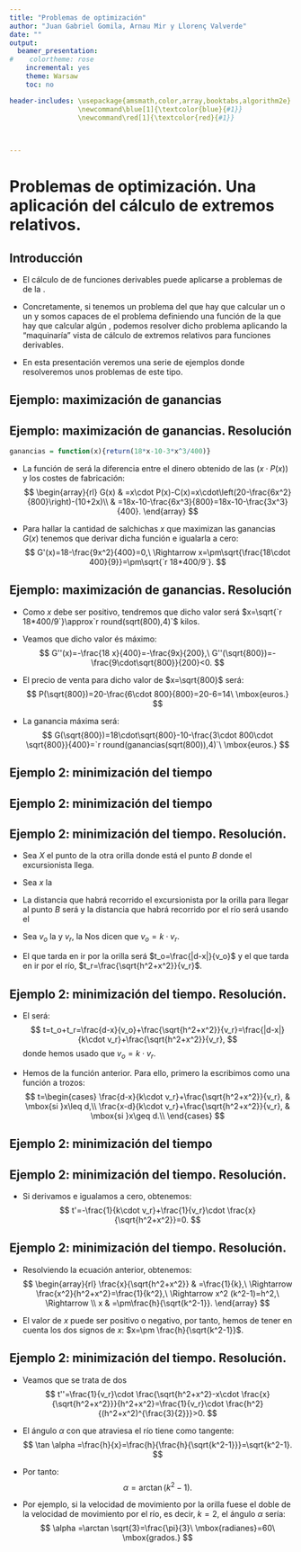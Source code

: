 ```yaml
---
title: "Problemas de optimización"
author: "Juan Gabriel Gomila, Arnau Mir y Llorenç Valverde"
date: ""
output:
  beamer_presentation:
#    colortheme: rose
    incremental: yes
    theme: Warsaw
    toc: no

header-includes: \usepackage{amsmath,color,array,booktabs,algorithm2e}
                 \newcommand\blue[1]{\textcolor{blue}{#1}}
                 \newcommand\red[1]{\textcolor{red}{#1}}

                 
              
---
```



# Problemas de optimización. Una aplicación del cálculo de extremos relativos.

## Introducción

* El cálculo de \red{extremos relativos} de funciones derivables puede aplicarse a problemas de \red{optimización} de la \blue{vida real}.

* Concretamente, si tenemos un problema del que hay que calcular un \red{máximo} o un \red{mínimo} y somos capaces de \blue{modelizar} el problema definiendo una función de la que hay que calcular algún \red{extremo relativo}, podemos resolver dicho problema aplicando la "maquinaría" vista de cálculo de extremos relativos para funciones derivables.

* En esta presentación veremos una serie de ejemplos donde resolveremos unos problemas de este tipo.

## Ejemplo: maximización de ganancias
\begin{block}{Planteamiento}
Los \red{costes de fabricación}, $C(x)$ en euros, de cierta variedad de salchichas, dependen de la cantidad elaborada ($x$ en kilos) de acuerdo con la siguiente expresión: $$C(x)=10+2x.$$ 
El fabricante estima que el \red{precio de venta} en euros de cada kilogramo de salchichas viene dado por: $$P(x)=20-\frac{6x^2}{800}.$$ 
Se pide obtener la función de \red{ganancias} y la cantidad de salchichas que interesa producir para maximizar dichas ganancias. En este caso, calcular el \red{precio de venta} y la \red{ganancia} que se obtiene. 
\end{block}

## Ejemplo: maximización de ganancias. Resolución
```r
ganancias = function(x){return(18*x-10-3*x^3/400)}
```
* La función de \red{ganancias} será la diferencia entre el dinero obtenido de las \red{ventas} ($x\cdot P(x)$) y los costes de fabricación:
$$
\begin{array}{rl}
G(x) & =x\cdot P(x)-C(x)=x\cdot\left(20-\frac{6x^2}{800}\right)-(10+2x)\\ & =18x-10-\frac{6x^3}{800}=18x-10-\frac{3x^3}{400}.
\end{array}
$$

* Para hallar la cantidad de salchichas $x$ que maximizan las ganancias $G(x)$ tenemos que derivar dicha función e igualarla a cero:
$$
G'(x)=18-\frac{9x^2}{400}=0,\ \Rightarrow x=\pm\sqrt{\frac{18\cdot 400}{9}}=\pm\sqrt{`r 18*400/9`}.
$$

## Ejemplo: maximización de ganancias. Resolución
* Como $x$ debe ser positivo, tendremos que dicho valor será $x=\sqrt{`r 18*400/9`}\approx`r round(sqrt(800),4)`$ kilos.

* Veamos que dicho valor és máximo:
$$
G''(x)=-\frac{18 x}{400}=-\frac{9x}{200},\ G''(\sqrt{800})=-\frac{9\cdot\sqrt{800}}{200}<0.
$$

* El precio de venta para dicho valor de $x=\sqrt{800}$ será:
$$
P(\sqrt{800})=20-\frac{6\cdot 800}{800}=20-6=14\ \mbox{euros.}
$$

* La ganancia máxima será:
$$
G(\sqrt{800})=18\cdot\sqrt{800}-10-\frac{3\cdot 800\cdot \sqrt{800}}{400}=`r round(ganancias(sqrt(800)),4)`\ \mbox{euros.}
$$

## Ejemplo 2: minimización del tiempo
\begin{block}{Enunciado}
Un excursionista tiene que atravesar un río yendo desde el punto $A$ al punto $B$. Dichos puntos están separados horizontalmente por una \red{distancia $d$} y el río tiene una \red{anchura $h$.} 

Nos dicen que la \red{velocidad de movimiento} por la orilla es $k$ veces mayor que la \red{velocidad de movimiento} por el río. 

Nos piden bajo qué ángulo $\alpha$ tiene el excursionista que atravesar el río en el menor \red{tiempo} posible.
\end{block}

## Ejemplo 2: minimización del tiempo
\begin{center}
```r
xmin=0
xmax=10
ymin=0
ymax=10
tolx=0.01*(xmax-xmin)
toly=0.05*(ymax-ymin)
quantsx=3
quantsy=8
plot(c(xmin-tolx,xmax+tolx,xmin-tolx,xmax+tolx),c(ymin-toly,ymin-toly,ymax+toly,ymax+toly),type="n",xlab="",ylab="",xaxt="n",yaxt="n",axes=FALSE)
x=seq(from=xmin,to=xmax,by=0.01)
#points(x,f(x),type="l")
abline(h=1,col="black")
abline(h=9,col="black")
text(5,5,'RÍO',col="blue",cex=5)
points(1,1,cex=0.7,col="red",pch=19)
points(7,9,cex=0.7,col="red",pch=19)
text(1,0.45,"A",cex=0.8,col="red")
text(7,9.5,"B",cex=0.8,col="red")
lines(c(0.25,0.25),c(1,9),col="blue",lty=2)
text(0,5,'h',col="blue",cex=0.8)
lines(c(1,4.5),c(1,9),col="blue",lty=3)
text(4.5,9.5,"X",cex=0.8,col="blue")
points(4.5,9,cex=0.7,col="blue",pch=19)
lines(c(1,1),c(1,9),lty=3)
lines(c(7,7),c(1,9),lty=3)
text(4,0.5,'d',cex=0.8)
text(5,-0.5,"ORILLA",cex=1.25)
text(5,10.5,"ORILLA",cex=1.25)
text(1.45,1.25,expression(alpha),col="red",cex=0.7)
text(2.5,9.5,"x",cex=0.8)
```
\end{center}

## Ejemplo 2: minimización del tiempo. Resolución.
* Sea $X$ el punto de la otra orilla donde está el punto $B$ donde el excursionista llega. 

* Sea $x$ la \red{distancia horizontal entre el punto $A$ y el punto $X$.}

* La distancia que habrá recorrido el excursionista por la orilla para llegar al punto $B$ será \red{$|d-x|$} y la distancia que habrá recorrido por el río será \red{$\sqrt{h^2+x^2}$} usando el \blue{Teorema de Pitágoras.}

* Sea $v_o$ la \red{velocidad de movimiento por la orilla} y $v_r$, la \red{velocidad de movimiento por el río.} Nos dicen que $v_o = k\cdot v_r$.

* El \red{tiempo} que tarda en ir por la orilla será $t_o=\frac{|d-x|}{v_o}$ y el \red{tiempo} que tarda en ir por el río, $t_r=\frac{\sqrt{h^2+x^2}}{v_r}$.

## Ejemplo 2: minimización del tiempo. Resolución.
* El \red{tiempo total} será: 
$$
t=t_o+t_r=\frac{d-x}{v_o}+\frac{\sqrt{h^2+x^2}}{v_r}=\frac{|d-x|}{k\cdot v_r}+\frac{\sqrt{h^2+x^2}}{v_r},
$$
donde hemos usado que $v_o = k\cdot v_r$.

* Hemos de \red{minimizar} la función anterior. Para ello, primero la escribimos como una función a trozos:
$$
t=\begin{cases}
\frac{d-x}{k\cdot v_r}+\frac{\sqrt{h^2+x^2}}{v_r}, & \mbox{si }x\leq d,\\
\frac{x-d}{k\cdot v_r}+\frac{\sqrt{h^2+x^2}}{v_r}, & \mbox{si }x\geq d.\\
\end{cases}
$$

## Ejemplo 2: minimización del tiempo
\begin{center}
```r
xmin=0
xmax=10
ymin=0
ymax=10
tolx=0.01*(xmax-xmin)
toly=0.05*(ymax-ymin)
quantsx=3
quantsy=8
plot(c(xmin-tolx,xmax+tolx,xmin-tolx,xmax+tolx),c(ymin-toly,ymin-toly,ymax+toly,ymax+toly),type="n",xlab="",ylab="",xaxt="n",yaxt="n",axes=FALSE)
x=seq(from=xmin,to=xmax,by=0.01)
#points(x,f(x),type="l")
abline(h=1,col="black")
abline(h=9,col="black")
text(5,5,'RÍO',col="blue",cex=5)
points(1,1,cex=0.7,col="red",pch=19)
points(7,9,cex=0.7,col="red",pch=19)
text(1,0.45,"A",cex=0.8,col="red")
text(7,9.5,"B",cex=0.8,col="red")
lines(c(0.25,0.25),c(1,9),col="blue",lty=2)
text(0,5,'h',col="blue",cex=0.8)
lines(c(1,8.5),c(1,9),col="blue",lty=3)
text(8.5,9.5,"X",cex=0.8,col="blue")
points(8.5,9,cex=0.7,col="blue",pch=19)
lines(c(1,1),c(1,9),lty=3)
lines(c(7,7),c(1,9),lty=3)
text(4,0.5,'d',cex=0.8)
text(5,-0.5,"ORILLA",cex=1.25)
text(5,10.5,"ORILLA",cex=1.25)
text(1.45,1.25,expression(alpha),col="red",cex=0.7)
text((1+8.5)/2,9.5,"x",cex=0.8)
```
\end{center}

## Ejemplo 2: minimización del tiempo. Resolución.

* Si derivamos e igualamos a cero, obtenemos:
$$
t'=-\frac{1}{k\cdot v_r}+\frac{1}{v_r}\cdot \frac{x}{\sqrt{h^2+x^2}}=0.
$$

## Ejemplo 2: minimización del tiempo. Resolución.
* Resolviendo la ecuación anterior, obtenemos:
$$
\begin{array}{rl}
\frac{x}{\sqrt{h^2+x^2}} & =\frac{1}{k},\ \Rightarrow \frac{x^2}{h^2+x^2}=\frac{1}{k^2},\ \Rightarrow x^2 (k^2-1)=h^2,\ \Rightarrow \\ x & =\pm\frac{h}{\sqrt{k^2-1}}.
\end{array}
$$

* El valor de $x$ puede ser positivo o negativo, por tanto, hemos de tener en cuenta los dos signos de $x$: $x=\pm \frac{h}{\sqrt{k^2-1}}$.



## Ejemplo 2: minimización del tiempo. Resolución.
* Veamos que se trata de dos \red{mínimos:}
$$
t''=\frac{1}{v_r}\cdot \frac{\sqrt{h^2+x^2}-x\cdot \frac{x}{\sqrt{h^2+x^2}}}{h^2+x^2}=\frac{1}{v_r}\cdot \frac{h^2}{(h^2+x^2)^{\frac{3}{2}}}>0.
$$


* El ángulo $\alpha$ con que atraviesa el río tiene como tangente:
$$
\tan \alpha =\frac{h}{x}=\frac{h}{\frac{h}{\sqrt{k^2-1}}}=\sqrt{k^2-1}.
$$

* Por tanto:
$$
\alpha =\arctan (k^2-1).
$$

* Por ejemplo, si la velocidad de movimiento por la orilla fuese el doble de la velocidad de movimiento por el río, es decir, $k=2$, el ángulo $\alpha$ sería:
$$
\alpha =\arctan \sqrt{3}=\frac{\pi}{3}\ \mbox{radianes}=60\ \mbox{grados.}
$$